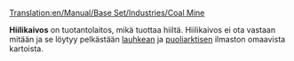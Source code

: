 [[Translation:en/Manual/Base Set/Industries/Coal Mine]]

{{en/Industries|image=en/Coalmine.png.png|name=Hiilikaivos
|climates=[[en/Lauhkea]], [[en/Puoliarktinen]]
|accepts=Ei mitään
|produces=[[en/Hiili]]
}}

'''Hiilikaivos''' on tuotantolaitos, mikä tuottaa hiiltä. Hiilikaivos ei ota vastaan mitään ja se löytyy pelkästään [[fi/Lauhkea ilmasto|lauhkean]] ja [[fi/Puoliarktinen ilmasto|puoliarktisen]] ilmaston omaavista kartoista.